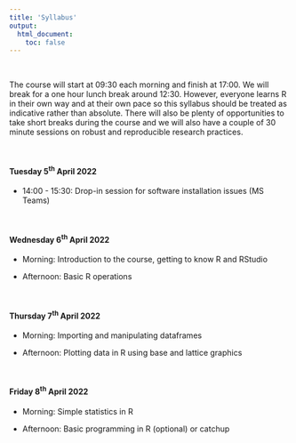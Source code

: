 ```yaml
---
title: 'Syllabus'
output: 
  html_document:
    toc: false
---
```


\  

The course will start at 09:30 each morning and finish at 17:00. We will break for a one hour lunch break around 12:30. However, everyone learns R in their own way and at their own pace so this syllabus should be treated as indicative rather than absolute. There will also be plenty of opportunities to take short breaks during the course and we will also have a couple of 30 minute sessions on robust and reproducible research practices. 

<!--All teaching will be held in room FN113 in the Fraser Noble building (building No. 7 on [this map](images/uoa_map.png){target="_blank"} on the old Aberdeen campus).
-->

\  

#### Tuesday 5^th^ April 2022

  - 14:00 - 15:30: Drop-in session for software installation issues (MS Teams)

\  

#### Wednesday 6^th^ April 2022

  - Morning: Introduction to the course, getting to know R and RStudio

  - Afternoon: Basic R operations

\  

#### Thursday 7^th^ April 2022

  - Morning: Importing and manipulating dataframes

  - Afternoon: Plotting data in R using base and lattice graphics

\  

#### Friday 8^th^ April 2022

  - Morning: Simple statistics in R

  - Afternoon: Basic programming in R (optional) or catchup